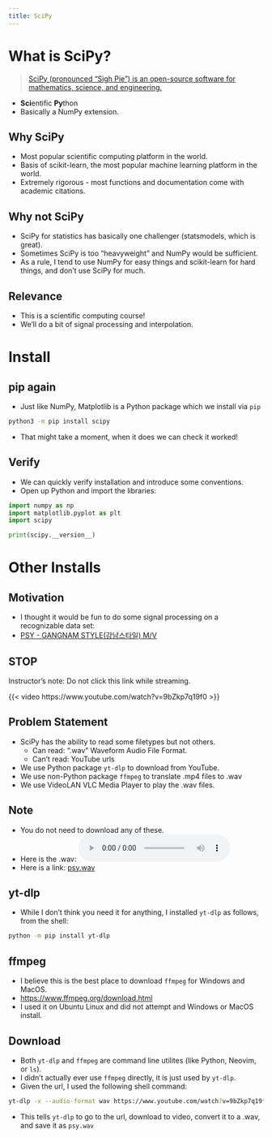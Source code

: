 ```yaml
---
title: SciPy
---
```


# What is SciPy?

> [SciPy (pronounced “Sigh Pie”) is an open-source software for mathematics, science, and engineering.](https://docs.scipy.org/doc/scipy/index.html)

* **Sci**entific **Py**thon
* Basically a NumPy extension.

## Why SciPy 

* Most popular scientific computing platform in the world.
* Basis of scikit-learn, the most popular machine learning platform in the world.
* Extremely rigorous - most functions and documentation come with academic citations.

## Why not SciPy

- SciPy for statistics has basically one challenger (statsmodels, which is great).
- Sometimes SciPy is too "heavyweight" and NumPy would be sufficient.
- As a rule, I tend to use NumPy for easy things and scikit-learn for hard things, and don't use SciPy for much.

## Relevance

- This is a scientific computing course!
- We'll do a bit of signal processing and interpolation.

# Install

## pip again

- Just like NumPy, Matplotlib is a Python package which we install via `pip`
```.bash
python3 -m pip install scipy
```
- That might take a moment, when it does we can check it worked!

## Verify

- We can quickly verify installation and introduce some conventions.
- Open up Python and import the libraries:

```python
import numpy as np
import matplotlib.pyplot as plt
import scipy

print(scipy.__version__)
```

# Other Installs

## Motivation

- I thought it would be fun to do some signal processing on a recognizable data set:
- [PSY - GANGNAM STYLE(강남스타일) M/V](https://www.youtube.com/watch?v=9bZkp7q19f0)

## 

::: {.callout-tip}
## STOP

Instructor's note:  Do not click this link while streaming.
:::

{{< video https://www.youtube.com/watch?v=9bZkp7q19f0 >}}

## Problem Statement

- SciPy has the ability to read some filetypes but not others.
  	- Can read: ".wav" Waveform Audio File Format.
	- Can't read: YouTube urls
- We use Python package `yt-dlp` to download from YouTube.
- We use non-Python package `ffmpeg` to translate .mp4 files to .wav
- We use VideoLAN VLC Media Player to play the .wav files.

## Note

- You do not need to download any of these.
- Here is the .wav:
<audio controls>
  <source src="psy.wav" type="audio/wav">
</audio> 
- Here is a link: [psy.wav](psy.wav)

## yt-dlp

- While I don't think you need it for anything, I installed `yt-dlp` as follows, from the shell:
```.bash
python -m pip install yt-dlp
```

## ffmpeg

- I believe this is the best place to download `ffmpeg` for Windows and MacOS.
- [https://www.ffmpeg.org/download.html](https://www.ffmpeg.org/download.html)
- I used it on Ubuntu Linux and did not attempt and Windows or MacOS install.

## Download

- Both `yt-dlp` and `ffmpeg` are command line utilites (like Python, Neovim, or `ls`).
- I didn't actually ever use `ffmpeg` directly, it is just used by `yt-dlp`.
- Given the url, I used the following shell command:
```.bash
yt-dlp -x --audio-format wav https://www.youtube.com/watch?v=9bZkp7q19f0 -o psy.wav
```
- This tells `yt-dlp` to go to the url, download to video, convert it to a .wav, and save it as `psy.wav`

